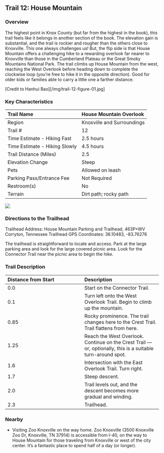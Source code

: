 ## Trail 12: House Mountain

### Overview

The highest point in Knox County (but far from the highest in the book), this trail feels like it belongs in another section of the book.
The elevation gain is substantial, and the trail is rockier and rougher than the others close to Knoxville.
This one always challenges us!
But, the flip side is that House Mountain offers a challenging hike to a rewarding overlook far nearer to Knoxville than those in the Cumberland Plateau or the Great Smoky Mountains National Park.
The trail climbs up House Mountain from the west, reaching the West Overlook before heading down to complete the clockwise loop (you're free to hike it in the opposite direction).
Good for older kids or families able to carry a little one a farther distance.

[Credit to Hanhui Bao][/img/trail-12-figure-01.jpg]



### Key Characteristics

| Trail Name                    | House Mountain Overlook    |
|:------------------------------|:---------------------------|
| Region                        | Knoxville and Surroundings |
| Trail \#                      | 12                         |
| Time Estimate - Hiking Fast   | 2.5 hours                  |
| Time Estimate - Hiking Slowly | 4.5 hours                  |
| Trail Distance (Miles)        | 2.5                        |
| Elevation Change              | Steep                      |
| Pets                          | Allowed on leash           |
| Parking Pass/Entrance Fee     | Not Required               |
| Restroom(s)                   | No                         |
| Terrain                       | Dirt path; rocky path      |

![](maps/trail-12-map.jpeg)

### Directions to the Trailhead

Trailhead Address: House Mountain Parking and Trailhead, 463P+WV Corryton, Tennessee
Trailhead GPS Coordinates: 36.10483, -83.76276

The trailhead is straightforward to locate and access.
Park at the large parking area and look for the large covered picnic area.
Look for the Connector Trail near the picnic area to begin the hike.

### Trail Description

| Distance from Start | Description                                                                                                   |
|:-----------------------------------|:-----------------------------------|
| 0.0                 | Start on the Connector Trail.                                                                                 |
| 0.1                 | Turn left onto the West Overlook Trail. Begin to climb up the mountain.                                       |
| 0.85                | Rocky prominence. The trail changes here to the Crest Trail. Trail flattens from here.                        |
| 1.25                | Reach the West Overlook. Continue on the Crest Trail --- or, optionally, this is a suitable turn-around spot. |
| 1.6                 | Intersection with the East Overlook Trail. Turn right.                                                        |
| 1.7                 | Steep descent.                                                                                                |
| 2.0                 | Trail levels out, and the descent becomes more gradual and winding.                                           |
| 2.3                 | Trailhead.                                                                                                    |

### Nearby

-   Visiting Zoo Knoxville on the way home. Zoo Knoxville (3500 Knoxville Zoo Dr, Knoxville, TN 37914) is accessible from I-40, on the way to House Mountain for those traveling from Knoxville or west of the city center. It's a fantastic place to spend half of a day (or longer).

